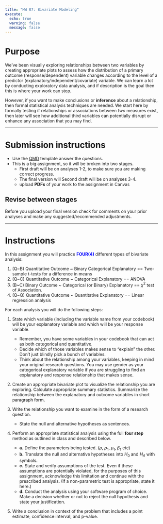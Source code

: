```yaml
---
title: "HW 07: Bivariate Modeling"
execute:
  echo: true
  warning: false
  message: false
---
```


# Purpose
We've been visually exploring relationships between two variables by creating appropriate plots to assess how the distribution of a primary outcome (response/dependent) variable changes according to the level of a predictor (explanatory/independent/covariate) variable. We can learn a lot by conducting exploratory data analysis, and if description is the goal then this is where your work can stop. 

However, if you want to make conclusions or **inference** about a relationship, then formal statistical analysis techniques are needed. We start here by formally testing if relationships or associations between *two* measures exist, then later will see how additional third variables can potentially disrupt or enhance any association that you may find. 


----

# Submission instructions

* Use the [QMD](_templates/hw07_biv_modeling_template.qmd) template answer the questions. 
* This is a big assignment, so it will be broken into two stages. 
    - First draft will be on analyses 1-2, to make sure you are making correct progress. 
    - The final version will Second draft will be on analyses 3-4. 
    - upload **PDFs** of your work to the assignment in Canvas
    
::: {.callout-important}
## Revise between stages

Before you upload your final version check for comments on your prior analyses and make any suggested/recommended adjustments. 
:::


----

# Instructions 

In this assignment you will practice <span style="color:blue">**FOUR(4)**</span> different types of bivariate analysis: 

1. (Q~B) Quantitative Outcome ~ Binary Categorical Explanatory == Two-sample t-tests for a difference in means
2. (Q~C) Quantitative Outcome ~ Categorical Explanatory == ANOVA
3. (B~C) Binary Outcome ~ Categorical (or Binary) Explanatory ==  $\chi^{2}$ test of Association.
4. (Q~Q) Quantitative Outcome ~ Quantitative Explanatory == Linear regression analysis

For each analysis you will do the following steps: 

1. State which variable (including the variable name from your codebook) will be your explanatory variable and which will be your response variable. 
    - Remember, you have some variables in your codebook that can act as both categorical and quantitative. 
    - Decide which of those variables makes sense to “explain” the other. Don’t just blindly pick a bunch of variables. 
    - Think about the relationship among your variables, keeping in mind your original research questions. You may use gender as your categorical explanatory variable if you are struggling to find an explanatory and response relationship that makes sense.
    
2. Create an appropriate bivariate plot to visualize the relationship you are exploring. Calculate appropriate summary statistics. Summarize the relationship between the explanatory and outcome variables in short paragraph form. 

3. Write the relationship you want to examine in the form of a research question. 
    - State the null and alternative hypotheses as sentences. 
    
4. Perform an appropriate statistical analysis using the full **four step** method as outlined in class and described below. 
    - **a.** Define the parameters being tested. ($\rho$, $p_{1}$, $\mu_{1}$, $\beta_{1}$ etc)
    - **b.** Translate the null and alternative hypotheses into $H_{0}$ and $H_{A}$ with symbols. 
    - **c.** State and verify assumptions of the test. Even if these assumptions are potentially violated, for the purposes of this assignment, acknowledge this limitation and continue with the prescribed analysis. (If a non-parametric test is appropriate, state it here.)
    - **d.** Conduct the analysis using your software program of choice. Make a decision whether or not to reject the null hypothesis and state your justification. 

5. Write a conclusion in context of the problem that includes a point estimate, confidence interval, and p-value.  
